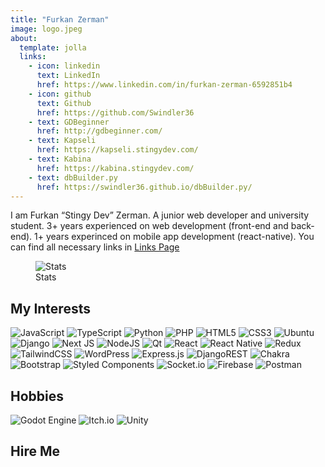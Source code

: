 ```yaml
---
title: "Furkan Zerman"
image: logo.jpeg
about:
  template: jolla
  links:
    - icon: linkedin
      text: LinkedIn
      href: https://www.linkedin.com/in/furkan-zerman-6592851b4
    - icon: github
      text: Github
      href: https://github.com/Swindler36
    - text: GDBeginner
      href: http://gdbeginner.com/
    - text: Kapseli
      href: https://kapseli.stingydev.com/
    - text: Kabina
      href: https://kabina.stingydev.com/
    - text: dbBuilder.py
      href: https://swindler36.github.io/dbBuilder.py/
---
```


I am Furkan "Stingy Dev" Zerman. A junior web developer and university student. 3+ years experienced on web development (front-end and back-end). 1+ years experinced on mobile app development (react-native). You can find all necessary links in [Links Page](links.qmd)

![Stats](https://github-readme-stats.vercel.app/api?username=fzerman&show_icons=true&hide_border=true)


## My Interests

![JavaScript](https://img.shields.io/badge/javascript-%23323330.svg?style=for-the-badge&logo=javascript&logoColor=%23F7DF1E)
![TypeScript](https://img.shields.io/badge/typescript-%23007ACC.svg?style=for-the-badge&logo=typescript&logoColor=white)
![Python](https://img.shields.io/badge/python-3670A0?style=for-the-badge&logo=python&logoColor=ffdd54)
![PHP](https://img.shields.io/badge/php-%23777BB4.svg?style=for-the-badge&logo=php&logoColor=white)
![HTML5](https://img.shields.io/badge/html5-%23E34F26.svg?style=for-the-badge&logo=html5&logoColor=white)
![CSS3](https://img.shields.io/badge/css3-%231572B6.svg?style=for-the-badge&logo=css3&logoColor=white)
![Ubuntu](https://img.shields.io/badge/Ubuntu-E95420?style=for-the-badge&logo=ubuntu&logoColor=white)
![Django](https://img.shields.io/badge/django-%23092E20.svg?style=for-the-badge&logo=django&logoColor=white)
![Next JS](https://img.shields.io/badge/Next-black?style=for-the-badge&logo=next.js&logoColor=white)
![NodeJS](https://img.shields.io/badge/node.js-6DA55F?style=for-the-badge&logo=node.js&logoColor=white)
![Qt](https://img.shields.io/badge/Qt-%23217346.svg?style=for-the-badge&logo=Qt&logoColor=white)
![React](https://img.shields.io/badge/react-%2320232a.svg?style=for-the-badge&logo=react&logoColor=%2361DAFB)
![React Native](https://img.shields.io/badge/react_native-%2320232a.svg?style=for-the-badge&logo=react&logoColor=%2361DAFB)
![Redux](https://img.shields.io/badge/redux-%23593d88.svg?style=for-the-badge&logo=redux&logoColor=white)
![TailwindCSS](https://img.shields.io/badge/tailwindcss-%2338B2AC.svg?style=for-the-badge&logo=tailwind-css&logoColor=white)
![WordPress](https://img.shields.io/badge/WordPress-%23117AC9.svg?style=for-the-badge&logo=WordPress&logoColor=white)
![Express.js](https://img.shields.io/badge/express.js-%23404d59.svg?style=for-the-badge&logo=express&logoColor=%2361DAFB)
![DjangoREST](https://img.shields.io/badge/DJANGO-REST-ff1709?style=for-the-badge&logo=django&logoColor=white&color=ff1709&labelColor=gray)
![Chakra](https://img.shields.io/badge/chakra-%234ED1C5.svg?style=for-the-badge&logo=chakraui&logoColor=white)
![Bootstrap](https://img.shields.io/badge/bootstrap-%23563D7C.svg?style=for-the-badge&logo=bootstrap&logoColor=white)
![Styled Components](https://img.shields.io/badge/styled--components-DB7093?style=for-the-badge&logo=styled-components&logoColor=white)
![Socket.io](https://img.shields.io/badge/Socket.io-black?style=for-the-badge&logo=socket.io&badgeColor=010101)
![Firebase](https://img.shields.io/badge/firebase-%23039BE5.svg?style=for-the-badge&logo=firebase)
![Postman](https://img.shields.io/badge/Postman-FF6C37?style=for-the-badge&logo=postman&logoColor=white)

## Hobbies

![Godot Engine](https://img.shields.io/badge/GODOT-%23FFFFFF.svg?style=for-the-badge&logo=godot-engine)
![Itch.io](https://img.shields.io/badge/Itch-%23FF0B34.svg?style=for-the-badge&logo=Itch.io&logoColor=white)
![Unity](https://img.shields.io/badge/unity-%23000000.svg?style=for-the-badge&logo=unity&logoColor=white)


## Hire Me

<div id="formkeep-embed" data-formkeep-url="https://formkeep.com/p/5392ad345da4142ace670755b3dd0332?embedded=1"></div>

<script type="text/javascript" src="https://pym.nprapps.org/pym.v1.min.js"></script>
<script type="text/javascript" src="https://formkeep-production-herokuapp-com.global.ssl.fastly.net/formkeep-embed.js"></script>

<!-- Get notified when the form is submitted, add your own code below: -->
<script>
const formkeepEmbed = document.querySelector('#formkeep-embed')

formkeepEmbed.addEventListener('formkeep-embed:submitting', _event => {
  console.log('Submitting form...')
})

formkeepEmbed.addEventListener('formkeep-embed:submitted', _event => {
  console.log('Submitted form...')
})
</script>